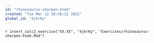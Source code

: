 ```yaml
---
id: "rhinosaurus-sharpen-knob"
created: "Tue Mar 22 10:56:22 2022"
global_id: "4jkrKy"
---
```


`r insert_calcZ_exercise("XX.XX", "4jkrKy", "Exercises/rhinosaurus-sharpen-knob.Rmd")`


